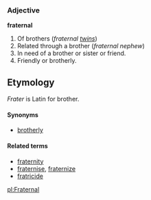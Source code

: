 ===Adjective===
'''fraternal'''

#Of brothers (''fraternal [[twin]]s'')
#Related through a brother (''fraternal nephew'')
#In need of a brother or sister or friend.
#Friendly or brotherly.

==Etymology==

''Frater'' is Latin for brother.

====Synonyms====
*[[brotherly]]

====Related terms====
*[[fraternity]]
*[[fraternise]], [[fraternize]]
*[[fratricide]]

[[pl:Fraternal]]